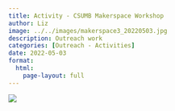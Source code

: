 ```yaml
---
title: Activity - CSUMB Makerspace Workshop
author: Liz
image: ../../images/makerspace3_20220503.jpg
description: Outreach work
categories: [Outreach - Activities]
date: 2022-05-03
format:
  html:
    page-layout: full
---
```


![](../../images/makerspace3_20220503.jpg)